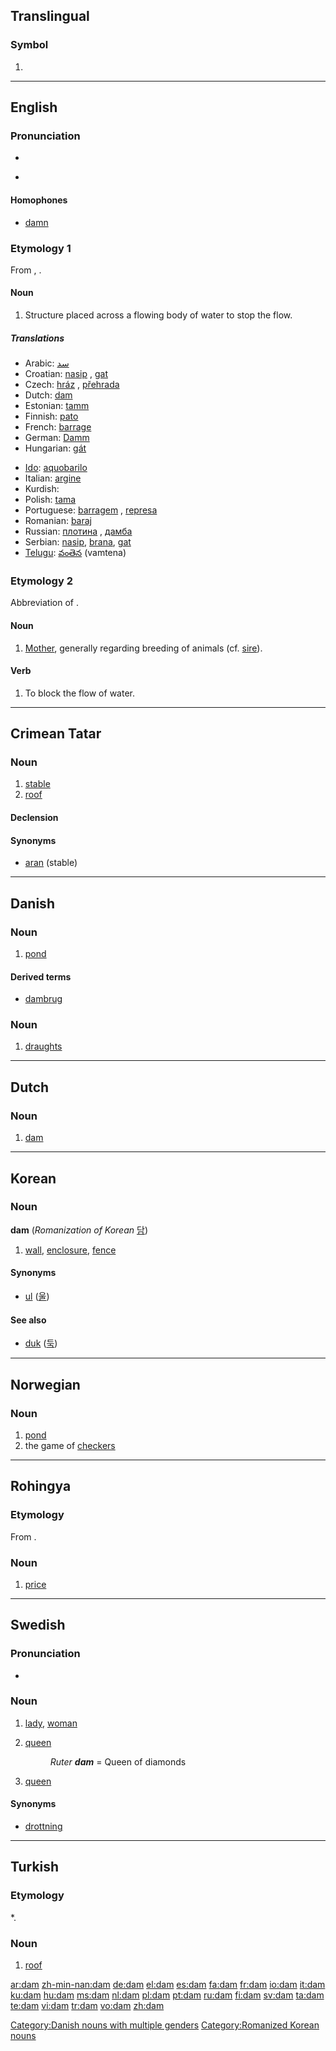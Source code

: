 {{wikipedia|dab=dam (disambiguation)|dam}}
==Translingual==

===Symbol===
{{infl|mul|symbol}}

# {{SI-unit-2|deca|meter|metre|[[length]]}}

----

==English==

===Pronunciation===
* {{IPA|/dæm/}}
* {{audio|en-us-dam.ogg|Audio (US)}}
*: {{rhymes|æm}}

====Homophones====
* [[damn]]

===Etymology 1===
From {{MD.}}, {{MLG.}} {{term|dam|lang=gml}}.

====Noun====
{{wikipedia}}
{{en-noun}}

# Structure placed across a flowing body of water to stop the flow.

=====Translations=====
{{trans-top|structure placed across a flowing body of water}}
* Arabic: [[سد]]
* Croatian: [[nasip]] {{m}}, [[gat]] {{m}}
* Czech: [[hráz]] {{f}}, [[přehrada]] {{f}}
* Dutch: [[dam#Dutch|dam]] {{m}}
* Estonian: [[tamm]]
* Finnish: [[pato]]
* French: [[barrage]] {{m}}
* German: [[Damm]] {{m}}
* Hungarian: [[gát]]
{{trans-mid}}
* [[Ido]]: [[aquobarilo]]
* Italian: [[argine]] {{m}}
* Kurdish: {{KUchar|[[به‌ربه‌ست]]}}
* Polish: [[tama#Polish|tama]] {{f}}
* Portuguese: [[barragem]] {{f}}, [[represa]] {{f}}
* Romanian: [[baraj]] {{n}}
* Russian: [[плотина]] {{f}}, [[дамба]] {{f}}
* Serbian: [[nasip]], [[brana]], [[gat]]
* [[Telugu]]: [[వంతెన]] (vamtena)
{{trans-bottom}}

===Etymology 2===
Abbreviation of {{term|dame}}.

====Noun====
{{en-noun}}

# [[mother|Mother]], generally regarding breeding of animals (cf. [[sire]]).

====Verb====
{{en-verb|dams|damming|dammed}}

# To block the flow of water.

----

==Crimean Tatar==

===Noun===
{{infl|crh|noun}}

# [[stable]]
# [[roof]]

====Declension====
{{crh-latin-noun|nıñ|ğa|nı|da|dan}}

====Synonyms====
* [[aran]] (stable)

----

==Danish==

===Noun===
{{infl|da|noun|g=c}}

# [[pond]]

====Derived terms====
* [[dambrug]] {{n}}

===Noun===
{{infl|da|noun|g=c}}

# [[draughts]]

[[Category:Danish nouns with multiple genders]]

----

==Dutch==

===Noun===
{{nl-noun|g=m|pl=dammen|dim=dammetje}}

# [[dam#English|dam]]

----

==Korean==

===Noun===
'''dam''' (''Romanization of Korean'' [[담]])

# [[wall]], [[enclosure]], [[fence]]

====Synonyms====
* [[ul]] ([[울]])

====See also====
* [[duk#Korean|duk]] ([[둑]])

[[Category:Romanized Korean nouns]]

----

==Norwegian==

===Noun===
{{no-noun-m1|damm}}

# [[pond]]
# the game of [[checkers]]

----

==Rohingya==

===Etymology===
From {{Beng.|cit}}.

===Noun===
{{infl|cit|noun}}

# [[price]]

----

==Swedish==

===Pronunciation===
* {{audio|Sv-dam.ogg|audio}}

===Noun===
{{sv-noun-reg-r-c|2=dame}}
{{infl|sv|noun|g=c}}

# [[lady]], [[woman]]
# {{context|card games|lang=sv}} [[queen]]
#: ''Ruter '''dam''''' = Queen of diamonds
# {{context|chess|lang=sv}} [[queen]]

====Synonyms====
* {{sense|in chess}} [[drottning]]

----

==Turkish==

===Etymology===
{{CT.|tr}} *{{term|tām}}.

===Noun===
{{infl|tr|noun}}

# [[roof]]

[[ar:dam]]
[[zh-min-nan:dam]]
[[de:dam]]
[[el:dam]]
[[es:dam]]
[[fa:dam]]
[[fr:dam]]
[[io:dam]]
[[it:dam]]
[[ku:dam]]
[[hu:dam]]
[[ms:dam]]
[[nl:dam]]
[[pl:dam]]
[[pt:dam]]
[[ru:dam]]
[[fi:dam]]
[[sv:dam]]
[[ta:dam]]
[[te:dam]]
[[vi:dam]]
[[tr:dam]]
[[vo:dam]]
[[zh:dam]]